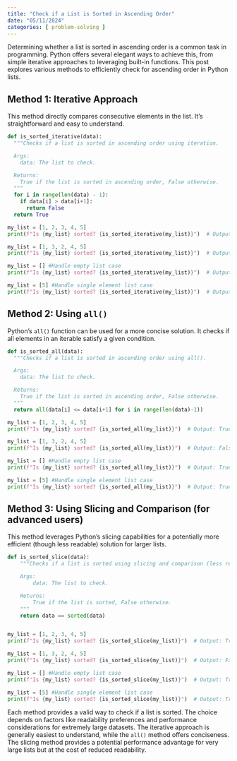 ```yaml
---
title: "Check if a List is Sorted in Ascending Order"
date: "05/11/2024"
categories: [ problem-solving ]
---
```



Determining whether a list is sorted in ascending order is a common task in programming.  Python offers several elegant ways to achieve this, from simple iterative approaches to leveraging built-in functions. This post explores various methods to efficiently check for ascending order in Python lists.


## Method 1: Iterative Approach

This method directly compares consecutive elements in the list.  It's straightforward and easy to understand.

```python
def is_sorted_iterative(data):
  """Checks if a list is sorted in ascending order using iteration.

  Args:
    data: The list to check.

  Returns:
    True if the list is sorted in ascending order, False otherwise.
  """
  for i in range(len(data) - 1):
    if data[i] > data[i+1]:
      return False
  return True

my_list = [1, 2, 3, 4, 5]
print(f"Is {my_list} sorted? {is_sorted_iterative(my_list)}")  # Output: True

my_list = [1, 3, 2, 4, 5]
print(f"Is {my_list} sorted? {is_sorted_iterative(my_list)}")  # Output: False

my_list = [] #Handle empty list case
print(f"Is {my_list} sorted? {is_sorted_iterative(my_list)}")  # Output: True

my_list = [5] #Handle single element list case
print(f"Is {my_list} sorted? {is_sorted_iterative(my_list)}")  # Output: True
```


## Method 2: Using `all()`

Python's `all()` function can be used for a more concise solution.  It checks if all elements in an iterable satisfy a given condition.

```python
def is_sorted_all(data):
  """Checks if a list is sorted in ascending order using all().

  Args:
    data: The list to check.

  Returns:
    True if the list is sorted in ascending order, False otherwise.
  """
  return all(data[i] <= data[i+1] for i in range(len(data)-1))

my_list = [1, 2, 3, 4, 5]
print(f"Is {my_list} sorted? {is_sorted_all(my_list)}")  # Output: True

my_list = [1, 3, 2, 4, 5]
print(f"Is {my_list} sorted? {is_sorted_all(my_list)}")  # Output: False

my_list = [] #Handle empty list case
print(f"Is {my_list} sorted? {is_sorted_all(my_list)}")  # Output: True

my_list = [5] #Handle single element list case
print(f"Is {my_list} sorted? {is_sorted_all(my_list)}")  # Output: True
```

## Method 3:  Using Slicing and Comparison (for advanced users)


This method leverages Python's slicing capabilities for a potentially more efficient (though less readable) solution for larger lists.

```python
def is_sorted_slice(data):
    """Checks if a list is sorted using slicing and comparison (less readable, potentially more efficient for large lists).

    Args:
        data: The list to check.

    Returns:
        True if the list is sorted, False otherwise.
    """
    return data == sorted(data)


my_list = [1, 2, 3, 4, 5]
print(f"Is {my_list} sorted? {is_sorted_slice(my_list)}")  # Output: True

my_list = [1, 3, 2, 4, 5]
print(f"Is {my_list} sorted? {is_sorted_slice(my_list)}")  # Output: False

my_list = [] #Handle empty list case
print(f"Is {my_list} sorted? {is_sorted_slice(my_list)}")  # Output: True

my_list = [5] #Handle single element list case
print(f"Is {my_list} sorted? {is_sorted_slice(my_list)}")  # Output: True
```


Each method provides a valid way to check if a list is sorted. The choice depends on factors like readability preferences and performance considerations for extremely large datasets.  The iterative approach is generally easiest to understand, while the `all()` method offers conciseness.  The slicing method provides a potential performance advantage for very large lists but at the cost of reduced readability.

